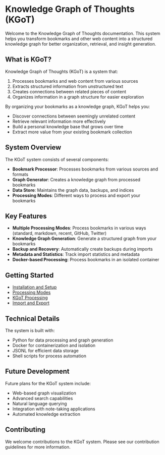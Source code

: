 # Knowledge Graph of Thoughts (KGoT)

Welcome to the Knowledge Graph of Thoughts documentation. This system helps you transform bookmarks and other web content into a structured knowledge graph for better organization, retrieval, and insight generation.

## What is KGoT?

Knowledge Graph of Thoughts (KGoT) is a system that:

1. Processes bookmarks and web content from various sources
2. Extracts structured information from unstructured text
3. Creates connections between related pieces of content
4. Organizes information in a graph structure for easier exploration

By organizing your bookmarks as a knowledge graph, KGoT helps you:

- Discover connections between seemingly unrelated content
- Retrieve relevant information more effectively
- Build a personal knowledge base that grows over time
- Extract more value from your existing bookmark collection

## System Overview

The KGoT system consists of several components:

- **Bookmark Processor**: Processes bookmarks from various sources and formats
- **Graph Generator**: Creates a knowledge graph from processed bookmarks
- **Data Store**: Maintains the graph data, backups, and indices
- **Processing Modes**: Different ways to process and export your bookmarks

## Key Features

- **Multiple Processing Modes**: Process bookmarks in various ways (standard, markdown, recent, GitHub, Twitter)
- **Knowledge Graph Generation**: Generate a structured graph from your bookmarks
- **Backup and Recovery**: Automatically create backups during imports
- **Metadata and Statistics**: Track import statistics and metadata
- **Docker-based Processing**: Process bookmarks in an isolated container

## Getting Started

- [Installation and Setup](installation)
- [Processing Modes](features/processing-modes)
- [KGoT Processing](kgot/processing)
- [Import and Export](kgot/import-export)

## Technical Details

The system is built with:

- Python for data processing and graph generation
- Docker for containerization and isolation
- JSONL for efficient data storage
- Shell scripts for process automation

## Future Development

Future plans for the KGoT system include:

- Web-based graph visualization
- Advanced search capabilities
- Natural language querying
- Integration with note-taking applications
- Automated knowledge extraction

## Contributing

We welcome contributions to the KGoT system. Please see our contribution guidelines for more information. 